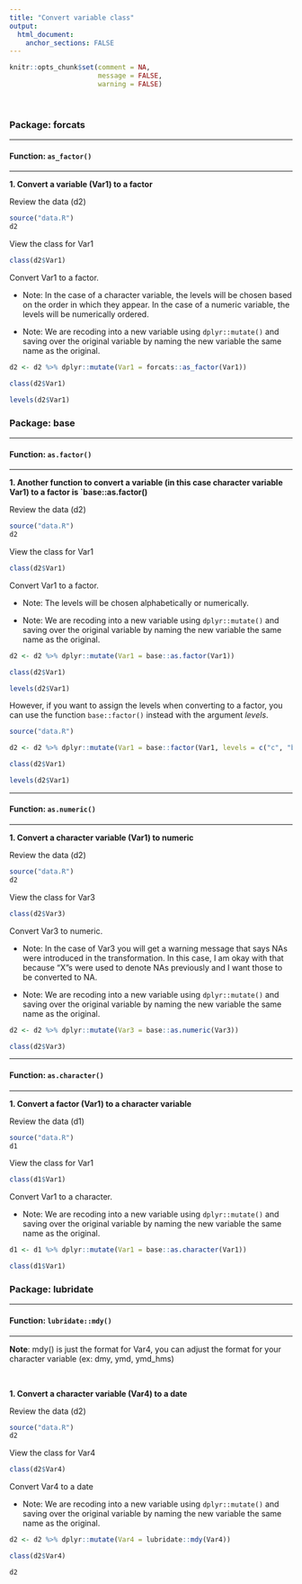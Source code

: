 ```yaml
---
title: "Convert variable class"
output: 
  html_document:
    anchor_sections: FALSE
---
```


```r
knitr::opts_chunk$set(comment = NA,
                      message = FALSE,
                      warning = FALSE)
```

<br>

### Package: forcats

---

#### Function: `as_factor()`

---

**1\. Convert a variable (Var1) to a factor**

Review the data (d2)

```r

source("data.R")
d2

```

View the class for Var1

```r

class(d2$Var1)

```

Convert Var1 to a factor. 

* Note: In the case of a character variable, the levels will be chosen based on the order in which they appear. In the case of a numeric variable, the levels will be numerically ordered.

* Note: We are recoding into a new variable using `dplyr::mutate()` and saving over the original variable by naming the new variable the same name as the original. 

```r

d2 <- d2 %>% dplyr::mutate(Var1 = forcats::as_factor(Var1))

class(d2$Var1)

levels(d2$Var1)

```



### Package: base

---

#### Function: `as.factor()`

---

**1\. Another function to convert a variable (in this case character variable Var1) to a factor is `base::as.factor()**

Review the data (d2)

```r

source("data.R")
d2

```

View the class for Var1

```r

class(d2$Var1)

```

Convert Var1 to a factor. 

* Note: The levels will be chosen alphabetically or numerically.

* Note: We are recoding into a new variable using `dplyr::mutate()` and saving over the original variable by naming the new variable the same name as the original. 

```r

d2 <- d2 %>% dplyr::mutate(Var1 = base::as.factor(Var1))

class(d2$Var1)

levels(d2$Var1)

```

However, if you want to assign the levels when converting to a factor, you can use the function `base::factor()` instead with the argument *levels*.

```r

source("data.R")

```


```r

d2 <- d2 %>% dplyr::mutate(Var1 = base::factor(Var1, levels = c("c", "b", "a")))

class(d2$Var1)

levels(d2$Var1)

```

---

#### Function: `as.numeric()`

---

**1\. Convert a character variable (Var1) to numeric**

Review the data (d2)

```r

source("data.R")
d2

```

View the class for Var3

```r

class(d2$Var3)

```

Convert Var3 to numeric.

* Note: In the case of Var3 you will get a warning message that says NAs were introduced in the transformation. In this case, I am okay with that because "X"s were used to denote NAs previously and I want those to be converted to NA.

* Note: We are recoding into a new variable using `dplyr::mutate()` and saving over the original variable by naming the new variable the same name as the original. 

```r

d2 <- d2 %>% dplyr::mutate(Var3 = base::as.numeric(Var3))

class(d2$Var3)

```


---

#### Function: `as.character()`

---

**1\. Convert a factor (Var1) to a character variable**

Review the data (d1)

```r

source("data.R")
d1

```

View the class for Var1

```r

class(d1$Var1)

```

Convert Var1 to a character.

* Note: We are recoding into a new variable using `dplyr::mutate()` and saving over the original variable by naming the new variable the same name as the original. 

```r

d1 <- d1 %>% dplyr::mutate(Var1 = base::as.character(Var1))

class(d1$Var1)

```


### Package: lubridate

---

#### Function: `lubridate::mdy()`

---

**Note**: mdy() is just the format for Var4, you can adjust the format for your character variable (ex: dmy, ymd, ymd_hms)

<br>

**1\. Convert a character variable (Var4) to a date**

Review the data (d2)

```r

source("data.R")
d2

```

View the class for Var4

```r

class(d2$Var4)

```

Convert Var4 to a date

* Note: We are recoding into a new variable using `dplyr::mutate()` and saving over the original variable by naming the new variable the same name as the original. 

```r

d2 <- d2 %>% dplyr::mutate(Var4 = lubridate::mdy(Var4))

class(d2$Var4)

d2

```
